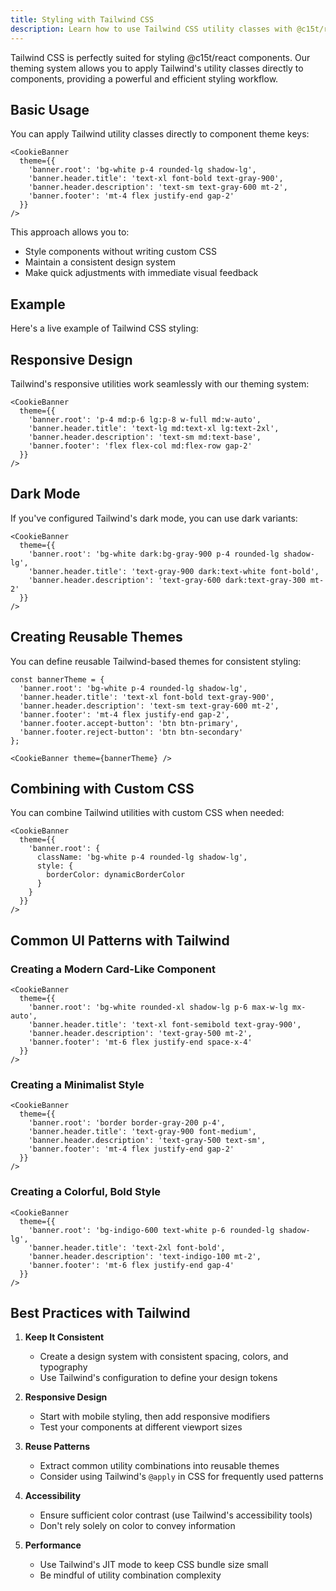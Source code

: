 ```yaml
---
title: Styling with Tailwind CSS
description: Learn how to use Tailwind CSS utility classes with @c15t/react components for rapid and consistent styling.
---
```


Tailwind CSS is perfectly suited for styling @c15t/react components. Our theming system allows you to apply Tailwind's utility classes directly to components, providing a powerful and efficient styling workflow.

## Basic Usage

You can apply Tailwind utility classes directly to component theme keys:

```tsx
<CookieBanner 
  theme={{
    'banner.root': 'bg-white p-4 rounded-lg shadow-lg',
    'banner.header.title': 'text-xl font-bold text-gray-900',
    'banner.header.description': 'text-sm text-gray-600 mt-2',
    'banner.footer': 'mt-4 flex justify-end gap-2'
  }}
/>
```

This approach allows you to:
- Style components without writing custom CSS
- Maintain a consistent design system
- Make quick adjustments with immediate visual feedback

## Example

Here's a live example of Tailwind CSS styling:

<TailwindCookieBannerExample />

## Responsive Design

Tailwind's responsive utilities work seamlessly with our theming system:

```tsx
<CookieBanner 
  theme={{
    'banner.root': 'p-4 md:p-6 lg:p-8 w-full md:w-auto',
    'banner.header.title': 'text-lg md:text-xl lg:text-2xl',
    'banner.header.description': 'text-sm md:text-base',
    'banner.footer': 'flex flex-col md:flex-row gap-2'
  }}
/>
```

## Dark Mode

If you've configured Tailwind's dark mode, you can use dark variants:

```tsx
<CookieBanner 
  theme={{
    'banner.root': 'bg-white dark:bg-gray-900 p-4 rounded-lg shadow-lg',
    'banner.header.title': 'text-gray-900 dark:text-white font-bold',
    'banner.header.description': 'text-gray-600 dark:text-gray-300 mt-2'
  }}
/>
```

## Creating Reusable Themes

You can define reusable Tailwind-based themes for consistent styling:

```tsx
const bannerTheme = {
  'banner.root': 'bg-white p-4 rounded-lg shadow-lg',
  'banner.header.title': 'text-xl font-bold text-gray-900',
  'banner.header.description': 'text-sm text-gray-600 mt-2',
  'banner.footer': 'mt-4 flex justify-end gap-2',
  'banner.footer.accept-button': 'btn btn-primary',
  'banner.footer.reject-button': 'btn btn-secondary'
};

<CookieBanner theme={bannerTheme} />
```

## Combining with Custom CSS

You can combine Tailwind utilities with custom CSS when needed:

```tsx
<CookieBanner 
  theme={{
    'banner.root': {
      className: 'bg-white p-4 rounded-lg shadow-lg',
      style: {
        borderColor: dynamicBorderColor
      }
    }
  }}
/>
```

## Common UI Patterns with Tailwind

### Creating a Modern Card-Like Component

```tsx
<CookieBanner 
  theme={{
    'banner.root': 'bg-white rounded-xl shadow-lg p-6 max-w-lg mx-auto',
    'banner.header.title': 'text-xl font-semibold text-gray-900',
    'banner.header.description': 'text-gray-500 mt-2',
    'banner.footer': 'mt-6 flex justify-end space-x-4'
  }}
/>
```

### Creating a Minimalist Style

```tsx
<CookieBanner 
  theme={{
    'banner.root': 'border border-gray-200 p-4',
    'banner.header.title': 'text-gray-900 font-medium',
    'banner.header.description': 'text-gray-500 text-sm',
    'banner.footer': 'mt-4 flex justify-end gap-2'
  }}
/>
```

### Creating a Colorful, Bold Style

```tsx
<CookieBanner 
  theme={{
    'banner.root': 'bg-indigo-600 text-white p-6 rounded-lg shadow-lg',
    'banner.header.title': 'text-2xl font-bold',
    'banner.header.description': 'text-indigo-100 mt-2',
    'banner.footer': 'mt-6 flex justify-end gap-4'
  }}
/>
```

## Best Practices with Tailwind

1. **Keep It Consistent**
   - Create a design system with consistent spacing, colors, and typography
   - Use Tailwind's configuration to define your design tokens

2. **Responsive Design**
   - Start with mobile styling, then add responsive modifiers
   - Test your components at different viewport sizes

3. **Reuse Patterns**
   - Extract common utility combinations into reusable themes
   - Consider using Tailwind's `@apply` in CSS for frequently used patterns

4. **Accessibility**
   - Ensure sufficient color contrast (use Tailwind's accessibility tools)
   - Don't rely solely on color to convey information

5. **Performance**
   - Use Tailwind's JIT mode to keep CSS bundle size small
   - Be mindful of utility combination complexity